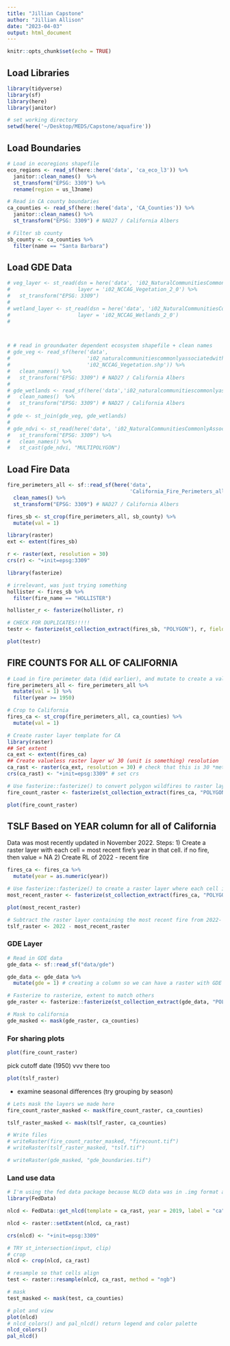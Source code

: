 ```yaml
---
title: "Jillian Capstone"
author: "Jillian Allison"
date: "2023-04-03"
output: html_document
---
```


```r
knitr::opts_chunk$set(echo = TRUE)
```

## Load Libraries
```r
library(tidyverse)
library(sf)
library(here)
library(janitor)
```

```r
# set working directory
setwd(here('~/Desktop/MEDS/Capstone/aquafire'))
```

## Load Boundaries
```r
# Load in ecoregions shapefile
eco_regions <- read_sf(here::here('data', 'ca_eco_l3')) %>% 
  janitor::clean_names()  %>% 
  st_transform("EPSG: 3309") %>% 
  rename(region = us_l3name)

# Read in CA county boundaries
ca_counties <- read_sf(here::here('data', 'CA_Counties')) %>% 
  janitor::clean_names() %>% 
  st_transform("EPSG: 3309") # NAD27 / California Albers

# Filter sb county
sb_county <- ca_counties %>% 
  filter(name == "Santa Barbara")
```

## Load GDE Data
```r
# veg_layer <- st_read(dsn = here('data', 'i02_NaturalCommunitiesCommonlyAssociatedwithGroundwater_v2_0.gdb'),
#                      layer = 'i02_NCCAG_Vegetation_2_0') %>% 
#   st_transform("EPSG: 3309")
# 
# wetland_layer <- st_read(dsn = here('data', 'i02_NaturalCommunitiesCommonlyAssociatedwithGroundwater_v2_0.gdb'),
#                      layer = 'i02_NCCAG_Wetlands_2_0')
# 



# # read in groundwater dependent ecosystem shapefile + clean names
# gde_veg <- read_sf(here('data',
#                         'i02_naturalcommunitiescommonlyassociatedwithgroundwater',
#                         'i02_NCCAG_Vegetation.shp')) %>% 
#   clean_names() %>% 
#   st_transform("EPSG: 3309") # NAD27 / California Albers
# 
# gde_wetlands <- read_sf(here('data','i02_naturalcommunitiescommonlyassociatedwithgroundwater','i02_NCCAG_Wetlands.shp')) %>% 
#   clean_names()  %>% 
#   st_transform("EPSG: 3309") # NAD27 / California Albers
# 
# gde <- st_join(gde_veg, gde_wetlands)
# 
# gde_ndvi <- st_read(here('data', 'i02_NaturalCommunitiesCommonlyAssociatedwithGroundwater_v2_0.gdb')) %>% 
#   st_transform("EPSG: 3309") %>% 
#   clean_names() %>% 
#   st_cast(gde_ndvi, "MULTIPOLYGON")
```

## Load Fire Data
```r
fire_perimeters_all <- sf::read_sf(here('data', 
                                        'California_Fire_Perimeters_all')) %>% 
  clean_names() %>% 
  st_transform("EPSG: 3309") # NAD27 / California Albers
```

```r
fires_sb <- st_crop(fire_perimeters_all, sb_county) %>%
  mutate(val = 1)
```

```r
library(raster)
ext <- extent(fires_sb)

r <- raster(ext, resolution = 30) 
crs(r) <- "+init=epsg:3309"
```

```r
library(fasterize)

# irrelevant, was just trying something 
hollister <- fires_sb %>%
  filter(fire_name == "HOLLISTER")

hollister_r <- fasterize(hollister, r)
```

```r
# CHECK FOR DUPLICATES!!!!! 
testr <- fasterize(st_collection_extract(fires_sb, "POLYGON"), r, field = "val", fun = "sum", background = 0)
```

```r
plot(testr)
```

## FIRE COUNTS FOR ALL OF CALIFORNIA 
```r
# Load in fire perimeter data (did earlier), and mutate to create a value column. each fire has a value of 1. This will be used for summing fires. 
fire_perimeters_all <- fire_perimeters_all %>%
  mutate(val = 1) %>%
  filter(year >= 1950)

# Crop to California
fires_ca <- st_crop(fire_perimeters_all, ca_counties) %>%
  mutate(val = 1)

# Create raster layer template for CA 
library(raster)
## Set extent
ca_ext <- extent(fires_ca)
## Create valueless raster layer w/ 30 (unit is something) resolution 
ca_rast <- raster(ca_ext, resolution = 30) # check that this is 30 *meters* 
crs(ca_rast) <- "+init=epsg:3309" # set crs
```


```r
# Use fasterize::fasterize() to convert polygon wildfires to raster layer based on raster template ## FUTURE US: REMEMBER TO CHECK FOR DUPLICATES!!!!! 
fire_count_raster <- fasterize(st_collection_extract(fires_ca, "POLYGON"), ca_rast, field = "val", fun = "sum", background = 0)

plot(fire_count_raster)
```


## TSLF Based on YEAR column for all of California 
Data was most recently updated in November 2022. 
Steps: 
1) Create a raster layer with each cell = most recent fire's year in that cell. if no fire, then value = NA
2) Create RL of 2022 - recent fire 

```r
fires_ca <- fires_ca %>%
  mutate(year = as.numeric(year))

# Use fasterize::fasterize() to create a raster layer where each cell is equal to the maximum year value for that cell. 
most_recent_raster <- fasterize(st_collection_extract(fires_ca, "POLYGON"), ca_rast, field = "year", fun = "max", background = NA)
```

```r
plot(most_recent_raster)
```

```r
# Subtract the raster layer containing the most recent fire from 2022- this will give the number of years since the most recent fire in each cell. 
tslf_raster <- 2022 - most_recent_raster
```

### GDE Layer 
```r
# Read in GDE data
gde_data <- sf::read_sf("data/gde") 

gde_data <- gde_data %>% 
  mutate(gde = 1) # creating a column so we can have a raster with GDE = 1, not GDE = 0
```

```r
# Fasterize to rasterize, extent to match others 
gde_raster <- fasterize::fasterize(st_collection_extract(gde_data, "POLYGON"), ca_rast, field = "gde", fun = "max", background = NA)

# Mask to california
gde_masked <- mask(gde_raster, ca_counties)
```



### For sharing plots
```r
plot(fire_count_raster)
```
pick cutoff date (1950) vvv there too

```r
plot(tslf_raster)
```
* examine seasonal differences (try grouping by season) 

```r
# Lets mask the layers we made here
fire_count_raster_masked <- mask(fire_count_raster, ca_counties)

tslf_raster_masked <- mask(tslf_raster, ca_counties)
```

```r
# Write files 
# writeRaster(fire_count_raster_masked, "firecount.tif")
# writeRaster(tslf_raster_masked, "tslf.tif")
```

```r
# writeRaster(gde_masked, "gde_boundaries.tif")
```

### Land use data
```r
# I'm using the fed data package because NLCD data was in .img format and .... ew 
library(FedData)

nlcd <- FedData::get_nlcd(template = ca_rast, year = 2019, label = "ca", dataset = "landcover", landmass = "L48", extraction.dir = "data") 

nlcd <- raster::setExtent(nlcd, ca_rast)

crs(nlcd) <- "+init=epsg:3309"

# TRY st_intersection(input, clip)
# crop 
nlcd <- crop(nlcd, ca_rast)

# resample so that cells align
test <- raster::resample(nlcd, ca_rast, method = "ngb")

# mask 
test_masked <- mask(test, ca_counties)

# plot and view
plot(nlcd)
# nlcd_colors() and pal_nlcd() return legend and color palette
nlcd_colors()
pal_nlcd()



```




